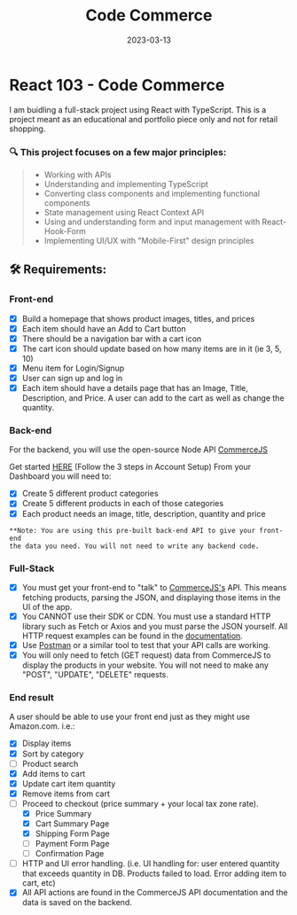 ﻿---
id: 1
title: 'Code Commerce'
slug: 'code-commerce'
description: 'This is a iterative project, starting with a simple landing page and ending with a full e-commerce site. It was built using React, TypeScript, Context API, and Commerce.js.'
website: 'https://code-commerce.netlify.app/'
repository: 'https://github.com/chanceltron/code-commerce-2'
date: 2023-03-13
published: true
---

# React 103 - Code Commerce

I am buidling a full-stack project using React with TypeScript. This is a project meant as an educational and portfolio piece only and not for retail shopping.

### 🔍 This project focuses on a few major principles:

> - Working with APIs
> - Understanding and implementing TypeScript
> - Converting class components and implementing functional components
> - State management using React Context API
> - Using and understanding form and input management with React-Hook-Form
> - Implementing UI/UX with "Mobile-First" design principles

## 🛠 Requirements:

### Front-end

- [x] Build a homepage that shows product images, titles, and prices
- [x] Each item should have an Add to Cart button
- [x] There should be a navigation bar with a cart icon
- [x] The cart icon should update based on how many items are in it (ie 3, 5, 10)
- [x] Menu item for Login/Signup
- [x] User can sign up and log in
- [x] Each item should have a details page that has an Image, Title, Description, and Price. A user can add to the cart as well as change the quantity.

### Back-end

For the backend, you will use the open-source Node API [CommerceJS](https://commercejs.com/docs/sdk/getting-started)

Get started [HERE](https://commercejs.com/docs/sdk/getting-started/#account-setup) (Follow the 3 steps in Account Setup)
From your Dashboard you will need to:

- [x] Create 5 different product categories
- [x] Create 5 different products in each of those categories
- [x] Each product needs an image, title, description, quantity and price

```
**Note: You are using this pre-built back-end API to give your front-end
the data you need. You will not need to write any backend code.
```

### Full-Stack

- [x] You must get your front-end to "talk" to [CommerceJS's](https://commercejs.com/docs/sdk/getting-started) API. This means fetching products, parsing the JSON, and displaying those items in the UI of the app.
- [x] You CANNOT use their SDK or CDN. You must use a standard HTTP library such as Fetch or Axios and you must parse the JSON yourself. All HTTP request examples can be found in the [documentation](https://commercejs.com/docs/sdk/getting-started).
- [x] Use [Postman](https://www.postman.com/) or a similar tool to test that your API calls are working.
- [x] You will only need to fetch (GET request) data from CommerceJS to display the products in your website. You will not need to make any "POST", "UPDATE", "DELETE" requests.

### End result

A user should be able to use your front end just as they might use Amazon.com. i.e.:

- [x] Display items
- [x] Sort by category
- [ ] Product search
- [x] Add items to cart
- [x] Update cart item quantity
- [x] Remove items from cart
- [ ] Proceed to checkout (price summary + your local tax zone rate).
  - [x] Price Summary
  - [x] Cart Summary Page
  - [x] Shipping Form Page
  - [ ] Payment Form Page
  - [ ] Confirmation Page
- [ ] HTTP and UI error handling. (i.e. UI handling for: user entered quantity that exceeds quantity in DB. Products failed to load. Error adding item to cart, etc)
- [x] All API actions are found in the CommerceJS API documentation and the data is saved on the backend.
